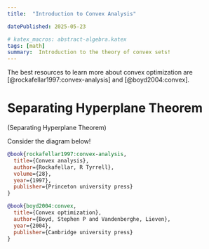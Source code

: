 ```yaml
---
title:  "Introduction to Convex Analysis"

datePublished: 2025-05-23

# katex_macros: abstract-algebra.katex
tags: [math]
summary:  Introduction to the theory of convex sets!
---
```



The best resources to learn more about convex optimization are [@rockafellar1997:convex-analysis] and [@boyd2004:convex].

# Separating Hyperplane Theorem

<Theorem title="Separating Hyperplane Theorem">
(Separating Hyperplane Theorem) 
</Theorem>

Consider the diagram below!

<Example />

```bibtex
@book{rockafellar1997:convex-analysis,
  title={Convex analysis},
  author={Rockafellar, R Tyrrell},
  volume={28},
  year={1997},
  publisher={Princeton university press}
}

@book{boyd2004:convex,
  title={Convex optimization},
  author={Boyd, Stephen P and Vandenberghe, Lieven},
  year={2004},
  publisher={Cambridge university press}
}
```